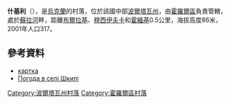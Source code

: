 {{coord|49|48|51|N|32|58|0|E|scale:100000_region:UA|display=title}}

'''什基利'''（{{lang-uk|Шкилі}}），是[[烏克蘭|烏克蘭]]的村落，位於該國中部[[波爾塔瓦州|波爾塔瓦州]]，由[[霍羅爾區|霍羅爾區]]負責管轄，處於[[蘇拉河_(第聶伯河支流)|蘇拉河]]畔，距離[[布爾拉基|布爾拉基]]、[[穆西伊夫卡_(霍羅爾區)|穆西伊夫卡]]和[[霍緬基_(霍羅爾區)|霍緬基]]0.5公里，海拔高度86米，2001年人口317。

==參考資料==
* [http://gska2.rada.gov.ua/pls/z7502/A005?rdat1=25.04.2009&rf7571=26728 картка]{{dead link|date=2017年11月 |bot=InternetArchiveBot |fix-attempted=yes }}
* [http://weather.in.ua/ua/poltavskaja/29044 Погода в селі Шкилі] {{Wayback|url=http://weather.in.ua/ua/poltavskaja/29044 |date=20160305191827 }}

{{DEFAULTSORT:Шкилі}}
[[Category:波爾塔瓦州村落|Category:波爾塔瓦州村落]]
[[Category:霍羅爾區村落|Category:霍羅爾區村落]]


{{Poltava-geo-stub}}